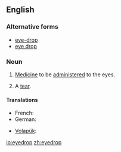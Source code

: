 ==English==

===Alternative forms===
*[[eye-drop]]
*[[eye drop]]

===Noun===
{{en-noun}}
{{wikipedia}}

# [[medicine|Medicine]] to be [[administer]]ed to the eyes.
# {{poetic}} A [[tear]].
#: {{rfquotek|Shakespeare}}

====Translations====
{{trans-top|eye medicine}}
* French: {{t|fr|gouttes oculaires|f|p}}
* German: {{t+|de|Augentropfen|m}}
{{trans-mid}}
* [[Volapük]]: {{t|vo|logatof}}
{{trans-bottom}}

[[io:eyedrop]]
[[zh:eyedrop]]